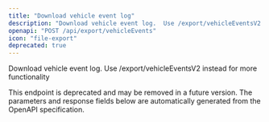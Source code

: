 ```yaml
---
title: "Download vehicle event log"
description: "Download vehicle event log.  Use /export/vehicleEventsV2 instead for more functionality"
openapi: "POST /api/export/vehicleEvents"
icon: "file-export"
deprecated: true
---
```


Download vehicle event log.  Use /export/vehicleEventsV2 instead for more functionality

<Warning>
This endpoint is deprecated and may be removed in a future version.
</Warning>

<Note>
The parameters and response fields below are automatically generated from the OpenAPI specification.
</Note>
